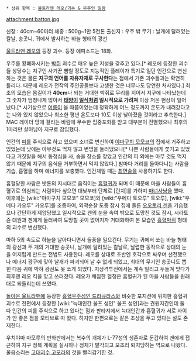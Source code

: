  * 상위 항목 : [[울트라맨 레오/괴수 & 우주인 일람]]

attachment:batton.jpg

신장 : 40cm~60미터
체중 : 500g~1만 5천톤
출신지 : 우주 밖
무기 : 날개에 달려있는 칼날, 송곳니, 귀에서 발사하는 바늘 형태의 광선

[[울트라맨 레오]]의 등장 괴수. 등장 에피소드는 18화.

우주를 황폐화시키는 [[박쥐]] 괴수로 매우 높은 지성을 갖추고 있다.[* 레오에 등장한 괴수들 상당수는 지구인 사기꾼 뺨칠 정도로 지능적인 플레이가 특기로 일단 인간으로 변신하는 것은 물론 '''지구의 언어를 자유자재로 구사한다'''는 점에서 기존 괴수들과는 확연히 틀리다. 때문에 레오가 전작의 주인공들보다 고생한 것은 너무나도 당연한 처사였다.] 최초의 모습은 몸길이가 '''40cm'''나 되는 거대한 박쥐로 무리를 지어서 지구에 나타났는데 그 숫자가 엄청나게 많아서 '''[[태양]]이 [[일식]]처럼 일시적으로 가려져''' 이상 저온 현상이 일어났다.[* 시기상으로 [[여름]]이 올 때쯤이었는데 정확하게 어느 정도까지 온도가 내려갔다고는 나와 있지 않았으나 최소한 평년 온도보다 10도 이상 낮아졌을 것이라고 추측한다.] MAC 레이더 망에 걸리는 바람에 무수한 집중포화를 받고 대부분이 전멸했으나 최후의 1마리만 살아남아 지구로 잠입했다.

인간의 [[피]]를 주식으로 하고 있으며 소녀로 변신하여 [[야마구치 모모코]]의 집에서 거주하고 있었는데 낮에는 아무것도 먹지 않고 변명을 둘러댔으나[* 나쁜 사람들에게 쫓기고 있었다고 거짓말을 해서 동정심을 사, 숨을 장소를 찾았고 인간의 피 외에는 아무 것도 먹지 않기 때문에 지구의 음식을 거부하면서 먹지 않았다.] 밤마다 거리를 돌아다니는 사람을 기습, 흡혈을 하며 에너지를 보충했다. 인간체일 때는 [[최면]]술을 사용하기도 한다. 

흡혈당한 사람은 밧톤의 지시대로 움직이는 [[흡혈귀]]가 되며 이 때문에 마을 사람들이 흡혈귀로 의심되는 사람이다 싶으면 대낮부터 단체로 [린치]를 가하며 [[마녀사냥]]을 했다. 이후에는 [wiki:"야마구치 모모코" 모모코]와 [wiki:"우메다 토오루" 토오루], [wiki:"우메다 카오루" 카오루]를 조종하여, 외곽순찰 도중 잠시 집에 들른 [[오오토리 겐]]을 기습했으나 간단하게 제압당했고 일시적으로 겐의 눈을 속여 밖으로 도망친 것도 잠시, 시라토 쥰 대원과 겐에게 둘러싸여 도망칠 곳이 없어지자 거대화하여 본 모습인 [[흡혈박쥐]] 형태의 괴수로 변신했다.

마하 5의 속도로 하늘을 날아다니면서 돌풍을 일으킨다. 무기는 귀에서 쏘는 바늘 형태의 광선과 두 개의 거대한 송곳니, 날개에 달려있는 칼날로, 날렵한 동작으로 상대의 눈을 어지럽게 만드는 전법도 사용한다. 레오를 상대로 초반엔 호각으로 싸우며 선전했으나 에너지 광구에 맞아 날개가 파괴되어 날 수 없게 되었고, 최대의 무기인 송곳니도 뽑힌 다음 귀에 박혀 광선도 못 쏘게 되었다. 지상격투전에서는 계속 밀리고 두들겨 맞다가 최후엔 레오 킥을 맞고 쓰러졌다. 레오가 채집한 혈청은 흡혈귀가 된 마을 사람들을 원래대로 되돌리는데 쓰였다.

[[돌아온 울트라맨]]에 등장한 [[흡혈우주성인 드라큐라스]]와 비슷한 포지션에 위치한 흡혈귀 괴수로 전편에서 등장한 [wiki:"늑대인간 울프 성인" 울프 성인]과는 견원지간인데 둘 다 인간의 피를 주식으로 하고 있다는 점과 판타지에서 늑대인간과 흡혈귀가 서로 사이가 안 좋은 점을 모티브로 따 왔다. 하지만 한편으로는 같은 조상을 두고 있다는 설도 존재한다. 

우치야마 마모루의 만화판에서는 복수의 개체가 L-77성의 생존자로 둔갑하여 겐에게 접근하여 지구 정복 계획을 실시하나 정체가 발각되고 모조리 퇴치당하는 역으로 나왔다. 울음소리는 [[고대괴수 고모라]]의 것을 빨리감기한 것.

